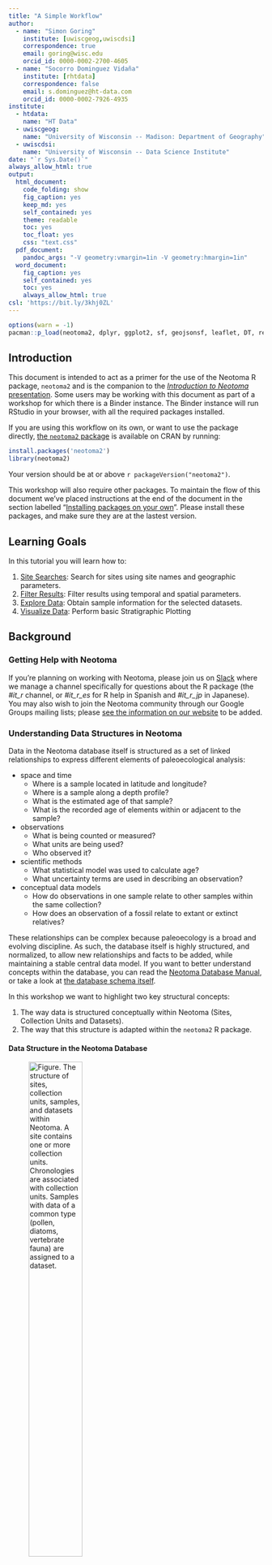 ```yaml
---
title: "A Simple Workflow"
author:
  - name: "Simon Goring"
    institute: [uwiscgeog,uwiscdsi]
    correspondence: true
    email: goring@wisc.edu
    orcid_id: 0000-0002-2700-4605
  - name: "Socorro Dominguez Vidaña"
    institute: [rhtdata]
    correspondence: false
    email: s.dominguez@ht-data.com
    orcid_id: 0000-0002-7926-4935
institute:
  - htdata:
    name: "HT Data"
  - uwiscgeog:
    name: "University of Wisconsin -- Madison: Department of Geography"
  - uwiscdsi:
    name: "University of Wisconsin -- Data Science Institute"
date: "`r Sys.Date()`"
always_allow_html: true
output:
  html_document:
    code_folding: show
    fig_caption: yes
    keep_md: yes
    self_contained: yes
    theme: readable
    toc: yes
    toc_float: yes
    css: "text.css"
  pdf_document:
    pandoc_args: "-V geometry:vmargin=1in -V geometry:hmargin=1in"
  word_document:
    fig_caption: yes
    self_contained: yes
    toc: yes
    always_allow_html: true
csl: 'https://bit.ly/3khj0ZL'
---
```


```r
options(warn = -1)
pacman::p_load(neotoma2, dplyr, ggplot2, sf, geojsonsf, leaflet, DT, readr, stringr, rioja, tidyr)
```

## Introduction

This document is intended to act as a primer for the use of the Neotoma R package, `neotoma2` and is the companion to the [*Introduction to Neotoma* presentation](https://docs.google.com/presentation/d/1Fwp5yMAvIdgYpiC04xhgV7OQZ-olZIcUiGnLfyLPUt4/edit?usp=sharing). Some users may be working with this document as part of a workshop for which there is a Binder instance. The Binder instance will run RStudio in your browser, with all the required packages installed.

If you are using this workflow on its own, or want to use the package directly, [the `neotoma2` package](https://github.com/NeotomaDB/neotoma2) is available on CRAN by running:

```r
install.packages('neotoma2')
library(neotoma2)
```

Your version should be at or above `r packageVersion("neotoma2")`.

This workshop will also require other packages. To maintain the flow of this document we've placed instructions at the end of the document in the section labelled "[Installing packages on your own](#localinstall)". Please install these packages, and make sure they are at the lastest version.

## Learning Goals

In this tutorial you will learn how to:

1. [Site Searches](#3-site-searches): Search for sites using site names and geographic parameters.
2. [Filter Results](#33-filter-records-tabset): Filter results using temporal and spatial parameters.
3. [Explore Data](#34-pulling-in-sample-data): Obtain sample information for the selected datasets.
4. [Visualize Data](#4-simple-analytics): Perform basic Stratigraphic Plotting

## Background

### Getting Help with Neotoma

If you're planning on working with Neotoma, please join us on [Slack](https://join.slack.com/t/neotomadb/shared_invite/zt-cvsv53ep-wjGeCTkq7IhP6eUNA9NxYQ) where we manage a channel specifically for questions about the R package (the *#it_r* channel, or *#it_r_es* for R help in Spanish and *#it_r_jp* in Japanese). You may also wish to join the Neotoma community through our Google Groups mailing lists; please [see the information on our website](https://www.neotomadb.org/about/join-the-neotoma-community) to be added.

### Understanding Data Structures in Neotoma

Data in the Neotoma database itself is structured as a set of linked relationships to express different elements of paleoecological analysis:

* space and time
  * Where is a sample located in latitude and longitude?
  * Where is a sample along a depth profile?
  * What is the estimated age of that sample?
  * What is the recorded age of elements within or adjacent to the sample?
* observations
  * What is being counted or measured?
  * What units are being used?
  * Who observed it?
* scientific methods
  * What statistical model was used to calculate age?
  * What uncertainty terms are used in describing an observation?
* conceptual data models
  * How do observations in one sample relate to other samples within the same collection?
  * How does an observation of a fossil relate to extant or extinct relatives?

These relationships can be complex because paleoecology is a broad and evolving discipline. As such, the database itself is highly structured, and normalized, to allow new relationships and facts to be added, while maintaining a stable central data model. If you want to better understand concepts within the database, you can read the [Neotoma Database Manual](https://open.neotomadb.org/manual), or take a look at [the database schema itself](https://open.neotomadb.org/dbschema).

In this workshop we want to highlight two key structural concepts:
  
  1. The way data is structured conceptually within Neotoma (Sites, Collection Units and Datasets).
  2. The way that this structure is adapted within the `neotoma2` R package.

#### Data Structure in the Neotoma Database

![**Figure**. *The structure of sites, collection units, samples, and datasets within Neotoma. A site contains one or more collection units. Chronologies are associated with collection units. Samples with data of a common type (pollen, diatoms, vertebrate fauna) are assigned to a dataset.*](images/site_collunit_dataset_rev.png){width=50%}  
  
Data in Neotoma is associated with **sites** -- specific locations with latitude and longitude coordinates.

Within a **site**, there may be one or more [**collection units**](https://open.neotomadb.org/manual/dataset-collection-related-tables-1.html#CollectionUnits) -- locations at which samples are physically collected within the site:

* a cave **site** may have one or more **collection units**, cores within specific speleothem **entities**
* an archaeological **site** may have one or more **collection units**, pits within a broader dig site
* a pollen sampling **site** on a lake may have multiple **collection units** -- core sites within the lake basin.
* A bog sample **site** may have multiple **collection units** -- a transect of surface samples within the bog.

Collection units may have higher resolution GPS locations than the site location, but are considered to be part of the broader site.

Data within a **collection unit** is collected at various [**analysis units**](https://open.neotomadb.org/manual/sample-related-tables-1.html#AnalysisUnits).

* All sediment at 10cm depth in the depth profile of a cutbank (the collection unit) along an oxbow lake (the site) is one analysis unit.
* All material in a single surface sample (the collection unit) from a bog (the site) is an analysis unit.
* All fossil remains in a buried layer from a bone pile (the collection unit) in a cave (the site) is an analysis unit.

Any data sampled within an analysis unit is grouped by the dataset type (charcoal, diatom, dinoflagellate, etc.) and aggregated into a [**sample**](https://open.neotomadb.org/manual/sample-related-tables-1.html#Samples). The set of samples for a collection unit of a particular dataset type is then assigned to a [**dataset**](https://open.neotomadb.org/manual/dataset-collection-related-tables-1.html#Datasets).

* A sample would be all diatoms (the dataset type) extracted from sediment at 12cm (the analysis unit) in a core (the collection unit) obtained from a lake (the site).
* A sample would be the record of a single mammoth bone (sample and analysis unit, dataset type is vertebrate fauna) embeded in a riverbank (here the site, and collection unit).

#### Data Structures in `neotoma2` {#222-data-structures-in-neotoma2}

![**Figure**. *Neotoma R Package UML diagram. Each box represents a data class within the package. Individual boxes show the class object, its name, its properties, and functions that can be applied to those objects. For example, a `sites` object has a property `sites`, that is a list. The function `plotLeaflet()` can be used on a `sites` object.*](images/neotomaUML_as.svg)  

If we look at the [UML diagram](https://en.wikipedia.org/wiki/Unified_Modeling_Language) for the objects in the `neotoma2` R package we can see that the data structure generally mimics the structure within the database itself.  As we will see in the [Site Searches section](#3-site-searches), we can search for these objects, and begin to manipulate them (in the [Simple Analysis section](#4-simple-analytics)).

It is important to note: *within the `neotoma2` R package, most objects are `sites` objects, they just contain more or less data*.  There are a set of functions that can operate on `sites`.  As we add to `sites` objects, using `get_datasets()` or `get_downloads()`, we are able to use more of these helper functions.

## Site Searches

### `get_sites()`

There are several ways to find sites in `neotoma2`, but we think of `sites` as being spatial objects primarily. They have names, locations, and are found within the context of geopolitical units, but within the API and the package, the site itself does not have associated information about taxa, dataset types or ages.  It is simply the container into which we add that information.  So, when we search for sites we can search by:

| Parameter | Description |
| --------- | ----------- |
| sitename | A valid site name (case insensitive) using `%` as a wildcard. |
| siteid | A unique numeric site id from the Neotoma Database |
| loc | A bounding box vector, geoJSON or WKT string. |
| altmin | Lower altitude bound for sites. |
| altmax | Upper altitude bound for site locations. |
| database | The constituent database from which the records are pulled. |
| datasettype | The kind of dataset (see `get_tables(datasettypes)`) |
| datasetid | Unique numeric dataset identifier in Neotoma |
| doi | A valid dataset DOI in Neotoma |
| gpid | A unique numeric identifier, or text string identifying a geopolitical unit in Neotoma |
| keywords | Unique sample keywords for records in Neotoma. |
| contacts | A name or numeric id for individuals associuated with sites. |
| taxa | Unique numeric identifiers or taxon names associated with sites. |

All sites in Neotoma contain one or more datasets. It's worth noting that the results of these search parameters may be slightly unexpected. For example, searching for sites by sitename, latitude, or altitude will return all of the datasets for the particular site. Searching for terms such as datasettype, datasetid or taxa will return the site, but the only datasets returned will be those matching the dataset-specific search terms. We'll see this later.

#### Site names: `sitename="%cave%"` {.tabset}

We may know exactly what site we're looking for ("Wonderwerk Cave"), or have an approximate guess for the site name (for example, we know it's something like "Wonderwerk", but we're not sure how it was entered specifically), or we may want to search all sites that have a specific term, for example, *cave*.

We use the general format: `get_sites(sitename="%cave%")` for searching by name.

PostgreSQL (and the API) uses the percent sign as a wildcard.  So `"%cave%"` would pick up ["Wonderwerk Cave"](https://data.neotomadb.org/52262) for us (and picks up "Equus Cave" and "Spring Cave shelter").  Note that the search query is also case insensitive.

##### Code

```r
Sys.setenv(APIPOINT="dev")

cave_sites <- neotoma2::get_sites(sitename = "%cave%")
plotLeaflet(cave_sites)
```

##### Result

```r
Sys.setenv(APIPOINT="dev")

cave_sites <- neotoma2::get_sites(sitename = "%cave%", all_data = TRUE)
plotLeaflet(cave_sites)
```

#### Location: `loc=c()` {.tabset}

The original `neotoma` package used a bounding box for locations, structured as a vector of latitude and longitude values: `c(xmin, ymin, xmax, ymax)`.  The `neotoma2` R package supports both this simple bounding box, but also more complex spatial objects, using the [`sf` package](https://r-spatial.github.io/sf/). Using the `sf` package allows us to more easily work with raster and polygon data in R, and to select sites from more complex spatial objects.  The `loc` parameter works with the simple vector, [WKT](https://arthur-e.github.io/Wicket/sandbox-gmaps3.html), [geoJSON](http://geojson.io/#map=2/20.0/0.0) objects and native `sf` objects in R.

As an example of searching for sites using a location, we've created a rough representation of Africa as a polygon.  To work with this spatial object in R we also transformed the `geoJSON` element to an object for the `sf` package.  There are many other tools to work with spatial objects in R. Regardless of how you get the data into R, `neotoma2` works with almost all objects in the `sf` package.

```r
geoJSON <- '{"type": "Polygon",
        "coordinates": [[
            [-7.030,  36.011],
            [-18.807, 23.537],
            [-19.247, 10.282],
            [-9.139,  -0.211],
            [18.370, -37.546],
            [35.069, -36.352],
            [49.571, -27.097],
            [58.185,   0.755],
            [53.351,  13.807],
            [43.946,  12.008],
            [31.202,  33.629],
            [18.897,  34.648],
            [12.393,  35.583],
            [11.075,  38.184],
            [-7.030,  36.011]
          ]
        ]}'

africa_sf <- geojsonsf::geojson_sf(geoJSON)

# Note here we use the `all_data` flag to capture all the sites within the polygon.
# We're using `all_data` here because we know that the site information is relatively small
# for Africa. If we were working in a new area or with a new search we would limit the
# search size.
africa_sites <- neotoma2::get_sites(loc = africa_sf, all_data = TRUE)
```

You can always simply `plot()` the `sites` objects, but you will lose some of the geographic context.  The `plotLeaflet()` function returns a `leaflet()` map, and allows you to further customize it, or add additional spatial data (like our original bounding polygon, `sa_sf`, which works directly with the R `leaflet` package):

##### Code

Note the use of the `%>%` pipe here. If you are not familiar with this symbol, check our ["Piping in R" section](#piping-in-r) of the Appendix.

```r
neotoma2::plotLeaflet(africa_sites) %>% 
  leaflet::addPolygons(map = ., 
                       data = africa_sf, 
                       color = "green")
```

##### Result

```r
neotoma2::plotLeaflet(africa_sites) %>% 
  leaflet::addPolygons(map = ., 
                       data = africa_sf, 
                       color = "green")
```

#### `site` Object Helpers {.tabset}

If we look at the [data structure diagram](#222-data-structures-in-neotoma2) for the objects in the `neotoma2` R package we can see that there are a set of functions that can operate on `sites`.  As we retrieve more information for `sites` objects, using `get_datasets()` or `get_downloads()`, we are able to use more of these helper functions.

As it is, we can take advantage of functions like `summary()` to get a more complete sense of the types of data we have in `africa_sites`.  The following code gives the summary table. We do some R magic here to change the way the data is displayed (turning it into a [`DT::datatable()`](https://rstudio.github.io/DT/) object), but the main piece is the `summary()` call.

##### Code

```r
# Give information about the sites themselves, site names &cetera.
neotoma2::summary(africa_sites)
# Give the unique identifiers for sites, collection units and datasets found at those sites.
neotoma2::getids(africa_sites)
```

##### Result

```r
neotoma2::summary(africa_sites) %>%
  DT::datatable(data = ., rownames = FALSE, 
                options = list(scrollX = "100%", dom = 't'))
```

In this document we list only the first 10 records (there are more, you can use `length(datasets(africa_sites))` to see how many datasets you've got). We can see that there are no chronologies associated with the `site` objects. This is because, at present, we have not pulled in the `dataset` information we need. In Neotoma, a chronology is associated with a collection unit (and that metadata is pulled by `get_datasets()` or `get_downloads()`). All we know from `get_sites()` are the kinds of datasets we have and the location of the sites that contain the datasets.

### `get_datasets()` {.tabset}

Within Neotoma, collection units and datasets are contained within sites.  Similarly, a `sites` object contains `collectionunits` which contain `datasets`. From the table above (Result tab in Section 3.1.3.2) we can see that some of the sites we've looked at contain pollen records, some contain geochronologic data and some contain other dataset types. We could write something like this: `table(summary(africa_sites)$types)` to see the different datasettypes and their counts.

With a `sites` object we can directly call `get_datasets()` to pull in more metadata about the datasets.  The `get_datasets()` method also supports any of the search terms listed above in the [Site Search](#3-site-searches) section. At any time we can use `datasets()` to get more information about any datasets that a `sites` object may contain.  Compare the output of `datasets(africa_sites)` to the output of a similar call using the following:

#### Code

```r
# This may be slow, because there's a lot of sites!

africa_datasets <- neotoma2::get_datasets(loc = africa_sf, all_data = TRUE)

datasets(africa_datasets)
```

#### Result

```r
africa_datasets <- neotoma2::get_datasets(loc = africa_sf, all_data = TRUE)

datasets(africa_datasets) %>% 
  as.data.frame() %>% 
  DT::datatable(data = ., 
                options = list(scrollX = "100%", dom = 't'))
```

You can see that this provides information only about the specific dataset, not the site! For a more complete record we can join site information from `summary()` to dataset information using `datasets()` using the `getids()` function which links sites, and all the collection units and datasets they contain.

### `filter()` Records {.tabset}
  
If we choose to pull in information about only a single dataset type, or if there is additional filtering we want to do before we download the data, we can use the `filter()` function.  For example, if we only want sedimentary pollen records (as opposed to pollen surface samples), and want records with known chronologies, we can filter by `datasettype` and by the presence of an `age_range_young`, which would indicate that there is a chronology that defines bounds for ages within the record.

**Note**: At present filtering on some of the speleothem entity parameters isn't built into the `neotoma2` R package. We would love to work on this with folks!

#### Code

```r
africa_speleothem <- africa_datasets %>% 
  neotoma2::filter(datasettype == 'speleothem')

neotoma2::summary(africa_speleothem)

# We've removed records, so the new object should be shorter than the original.
length(africa_speleothem) < length(africa_datasets)
```

#### Result

```r
africa_speleothem <- africa_datasets %>% 
  neotoma2::filter(datasettype == 'speleothem')

africa_east <- africa_datasets %>%
  neotoma2::filter(long > 20)

neotoma2::summary(africa_speleothem) %>% DT::datatable(data = ., 
                options = list(scrollX = "100%", dom = 't'))
```

We can see now that the data table looks different (comparing it to the [table above](#322-result)), and there are fewer total sites. Again, there is no explicit chronology for these records, we need to pull down the complete download for these records, but we begin to get a sense of what kind of data we have.

### Pulling in `sample()` data

Because sample data adds a lot of overhead (for this pollen data, the object that includes the dataset with samples is 20 times larger than the `dataset` alone), we try to call `get_downloads()` only after we've done our preliminary filtering. After `get_datasets()` you have enough information to filter based on location, time bounds and dataset type. When we move to `get_download()` we can do more fine-tuned filtering at the analysis unit or taxon level.

The following call can take some time, but we've frozen the object as an RDS data file. You can run this command on your own, and let it run for a bit, or you can just load the object in.

```r
## This line is commented out because we've already run it for you.
## africa_dl <- africa_datasets %>% get_downloads(all_data = TRUE)
## saveRDS(africa_dl, "data/africaDownload.RDS")
africa_dl <- readRDS("data/africaDownload.RDS")
```

Once we've downloaded, we now have information for each site about all the associated collection units, the datasets, and, for each dataset, all the samples associated with the datasets. To extract samples all downloads we can call:

```r
allSamp <- samples(africa_dl)
```

When we've done this, we get a `data.frame` that is `r nrow(allSamp)` rows long and `r ncol(allSamp)` columns wide.  The reason the table is so wide is that we are returning data in a **long** format.  Each row contains all the information you should need to properly interpret it:

```r
colnames(allSamp)
```

For some dataset types or analyses, some of these columns may not be needed, however, for other dataset types they may be critically important.  To allow the `neotoma2` package to be as useful as possible for the community we've included as many as we can.

What is critically important to note as you work is that any variable is explicitly defined as the combination of the `variablename`, the `units`, and then `context` ans `symmetry`. This is because Neotoma contains both instrument measured data, but also faunal remains and plant element, so we might describe δ^18^O in *per mille* units, but also the left half of an oxen skull measured using MNI (minimum number of individuals).

It's also important to note that the date of a single sample is identified using the `age`, and the `agetype`, along with a pointer to the `chronology` used for the record and the uncertainty (as `ageolder` and `ageyounger` for the sample.

### Ensuring we have entity information

There are two tables associated with `SISALv3` entities if we want more information about them. In the future we will be adding more support for speleothems in the R package, but for now we can connect the individual entity attributes to the samples table using some SQL magic in R:

```r
entities <- get_table('speleothems', limit = 5000)
en_join <- get_table('speleothemcollectionunit', limit = 5000)

allSamp <- allSamp %>% mutate(collunitid = as.integer(collunitid))

samp_w_entity <- allSamp %>%
  left_join(en_join, by = join_by(collunitid == collectionunitid)) %>%
  left_join(entities, by = join_by(entityid == entityid))
```

As we move forward we will improve the integration of entity data within Neotoma.

#### Extracting Taxa {.tabset}

If you want to know what has been masured in the records you can use the helper function `taxa()` on the sites object. The `taxa()` function gives us not only the unique taxa, but two additional columns -- `sites` and `samples` -- that tell us how many sites the taxa appear in, and how many samples the taxa appear in, to help us better understand how common individual taxa are.

##### Code

```r
neotomatx <- neotoma2::taxa(africa_dl)

# OR just the 'taxa' in the speleothems:
sisal_tx <- africa_dl %>% neotoma2::filter(datasettype == 'speleothem') %>% taxa()
```

##### Results

```r
neotomatx <- africa_dl %>% neotoma2::filter(datasettype == 'speleothem') %>% taxa()
neotomatx %>% 
  DT::datatable(data = head(neotomatx, n = 20), rownames = FALSE, 
                options = list(scrollX = "100%", dom = 't'))
```

#### Understanding Taxonomies in Neotoma {-}

Taxonomies in Neotoma are not as straightforward as we might expect. Taxonomic identification in paleoecology can be complex, impacted by the morphology of the object we are trying to identify, the condition of the palynomorph, the expertise of the analyst, and many other conditions. You can read more about concepts of taxonomy within Neotoma in the Neotoma Manual's [section on Taxonomic concepts](https://open.neotomadb.org/manual/database-design-concepts.html#taxonomy-and-synonymy).

We use the unique identifiers (*e.g.*, `taxonid`, `siteid`, `analysisunitid`) throughout the package, since they help us to link between records. The `taxonid` values returned by the `taxa()` call can be linked to the `taxonid` column in the `samples()` table.  This allows us to build taxon harmonization tables if we choose to. You may also note that the `taxonname` is in the field `variablename`.  Individual sample counts are reported in Neotoma as [`variables`](https://open.neotomadb.org/manual/taxonomy-related-tables-1.html#Variables). A "variable" may be either a species, something like laboratory measurements, or a non-organic proxy, like charcoal or XRF measurements, and includes the units of measurement and the value.

## Simple Analytics

### Stratigraphic Plotting {.tabset}

To plot at strategraphic diargram we are only interested in one site and in one dataset. By looking at the summary of downloads we can see that Lake Solsø has two collection units that both have a pollen record. Lets look at the SOLSOE81 collection unit, which is the second download. To get the samples from just that one collection unit by specifying that you want only the samples from the second download. 

We can use packages like `rioja` to do stratigraphic plotting for a single record, but first we need to do some different data management.  Although we could do harmonization again we're going to simply take the taxa at a single site and plot them in a stratigraphic diagram. However, if you would like to plot multiple sites and you want them to have harmonized taxa we have provided examples on how to do both. 

#### Raw Taxon
```r
# Get a particular site, in this case we are simply subsetting the
# `africa_dl` object to get Lake Solsø:
plottingSite <- africa_dl %>%
  neotoma2::filter(datasettype == 'speleothem')

# Select only pollen measured using NISP and convert to a "wide"
# table, using proportions. The first column will be "age".
# This turns our "long" table into a "wide" table:
values <- plottingSite[[2]] %>%
  samples() %>%
  toWide(ecologicalgroup = c("ITOP"),
         unit = c("per mille"),
         groupby = "age",
         elementtype = NA,
         operation = "sum") %>%
  arrange(age) %>% na.omit()
```

### {.tabset}

Hopefully the code is pretty straightforward. The `toWide()` function provides you with significant control over the taxa, units and other elements of your data before you get them into the wide matrix (`depth` by `taxon`) that most statistical tools such as the `vegan` package or `rioja` use.

To plot the data we can use `rioja`'s `strat.plot()`, sorting the taxa using weighted averaging scores (`wa.order`). I've also added a CONISS plot to the edge of the the plot, to show how the new *wide* data frame works with distance metric funcitons.

#### Raw Isotope Values

```r
# Perform constrained clustering:
clust <- rioja::chclust(dist(values),
                        method = "coniss")

# Plot the stratigraphic plot, converting proportions to percentages:
plot <- rioja::strat.plot(values[,-1], yvar = values$age,
                  title = plottingSite[[2]]$sitename,
                  ylabel = "Years BP",
                  xlabel = "Isotope Measurements",
                  srt.xlabel = 70,
                  y.rev = TRUE,
                  clust = clust,
                  scale.percent = FALSE)

rioja::addClustZone(plot, clust, 4, col = "red")
```

### Multi-proxy Analysis {.tabset}

#### Code

```r

spSamp <- allSamp %>%
  filter(ecologicalgroup %in% c('TRSH', 'ITOP')) %>%
  filter(units %in% c('per mille', 'NISP'))
  
spPct <- spSamp %>%
  group_by(sitename, depth) %>%
  mutate(val = ifelse(units == 'NISP', value / sum(value), value)) %>%
  ungroup() %>%
  filter(variablename %in% c('δ13C', 'δ18O', 'Pinus')) %>%
  filter(!agetype == 'Calendar years AD/BC')

ggplot(spPct, aes(x = val, y = age, color = sitename)) +
  theme(legend.position="none") +
  geom_path() +
  facet_wrap(~variablename, scale = 'free_x') +
  coord_cartesian(ylim = c(0, 10000))

```

#### Results

```r

spSamp <- allSamp %>%
  filter(ecologicalgroup %in% c('TRSH', 'ITOP')) %>%
  filter(units %in% c('per mille', 'NISP'))
  
spPct <- spSamp %>%
  group_by(sitename, depth) %>%
  mutate(val = ifelse(units == 'NISP', value / sum(value), value)) %>%
  ungroup() %>%
  filter(variablename %in% c('δ13C', 'δ18O', 'Pinus'))

ggplot(spPct, aes(x = val, y = age)) +
  theme(legend.position="none") +
  geom_path() +
  facet_wrap(~variablename, scale = 'free_x') +
  ylim(c(0, 10000))
```

## Conclusion

So, we've done a lot in this example.  We've (1) searched for sites using site names and geographic parameters, (2) filtered results using temporal and spatial parameters, (3) obtained sample information for the selected datasets and (4) performed basic analysis including the use of climate data from rasters.  Hopefully you can use these examples as templates for your own future work, or as a building block for something new and cool!

## Appendix Sections

### Installing packages on your own {#localinstall}

We use several packages in this document, including `leaflet`, `sf` and others. We load the packages using the `pacman` package, which will automatically install the packages if they do not currently exist in your set of packages.

```r
options(warn = -1)
pacman::p_load(neotoma2, dplyr, ggplot2, sf, geojsonsf, leaflet, terra, DT, readr, stringr, rioja)
```

Note that R is sensitive to the order in which packages are loaded.  Using `neotoma2::` tells R explicitly that you want to use the `neotoma2` package to run a particular function. So, for a function like `filter()`, which exists in other packages such as `dplyr`, you may see an error that looks like:

```bash
Error in UseMethod("filter") : 
  no applicable method for 'filter' applied to an object of class "sites"
```

In that case it's likely that the wrong package is trying to run `filter()`, and so explicitly adding `dplyr::` or `neotoma2::` in front of the function name (i.e., `neotoma2::filter()`)is good practice.

### Piping in `R` {.tabset}

Piping is a technique that simplifies the process of chaining multiple operations on a data object. It involves using either of these operators: `|>` or `%>%`. `|>` is a base R operator while `%>%` comes from the `tidyverse` ecosystem in R. In `neotoma2` we use `%>%`.

The pipe operator works as a real-life pipe, which carries water from one location to another. In programming, the output of the function on the left-hand side of the pipe is taken as the initial argument for the function on the right-hand side of the pipe. It helps by making code easier to write and read. Additionally, it reduces the number of intermediate objects created during data processing, which can make code more memory-efficient and faster.

Without using pipes you can use the `neotoma2` R package to retrieve a site and then plot it by doing:

```r
# Retrieve the site
plot_site <- neotoma2::get_sites(sitename = "%ø%")
# Plot the site
neotoma2::plotLeaflet(object = plot_site)
```

This would create a variable `plot_site` that we will not need any more, but it was necessary so that we could pass it to the `plotLeaflet` function.

With the pipe (`%>%`) we do not need to create the variable, we can just rewrite our code.  Notice that `plotLeaflet()` doesn't need the `object` argument because the response of `get_sites(sitename = "%ø%")` gets passed directly into the function.

#### 2.2.3.1. Code

```r
# get_sites and pipe. The `object` parameter for plotLeaflet will be the
# result of the `get_sites()` function.
get_sites(sitename = "%ø%") %>%
  plotLeaflet()>
```

#### 2.2.3.2. Result

```r
# get_sites and pipe
get_sites(sitename = "%ø%") %>%
  plotLeaflet()
```
